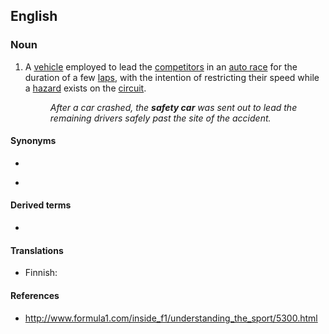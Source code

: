 ==English==

===Noun===
{{en-noun}}

# {{lb|en|motor racing}} A [[vehicle]] employed to lead the [[competitor]]s in an [[auto racing|auto race]] for the duration of a few [[laps]], with the intention of restricting their speed while a [[hazard]] exists on the [[circuit]].
#: ''After a car crashed, the '''safety car''' was sent out to lead the remaining drivers safely past the site of the accident.''

====Synonyms====
* {{l|en|pace car}}
* {{l|en|SC}} {{gloss|abbreviation}}

====Derived terms====
* {{l|en|virtual safety car}}

====Translations====
{{trans-top|car to restrict speed in car race}}
* Finnish: {{t|fi|turva-auto}}
{{trans-mid}}
{{trans-bottom}}

====References====
* http://www.formula1.com/inside_f1/understanding_the_sport/5300.html